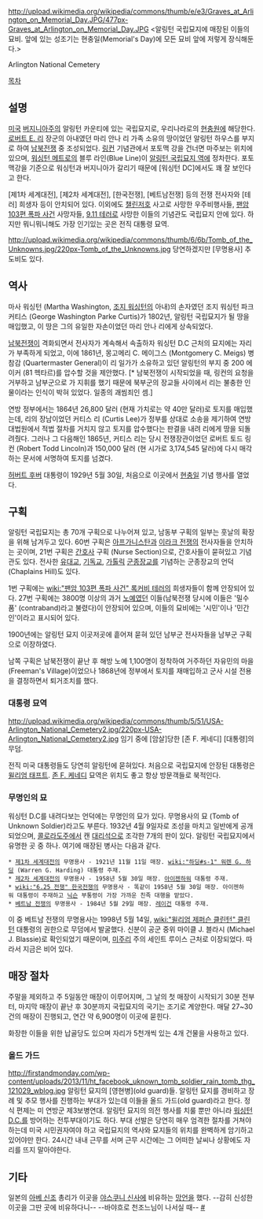 http://upload.wikimedia.org/wikipedia/commons/thumb/e/e3/Graves_at_Arlington_on_Memorial_Day.JPG/477px-Graves_at_Arlington_on_Memorial_Day.JPG
<알링턴 국립묘지에 매장된 이들의 묘비. 앞에 있는 성조기는 현충일(Memorial's Day)에 모든 묘비 앞에 저렇게 장식해둔다.>

Arlington National Cemetery

[[목차]]

== 설명 ==
[[미국]] [[버지니아]]주의 알링턴 카운티에 있는 국립묘지로, 우리나라로의 [[현충원]]에 해당한다. [[로버트 E. 리]] 장군의 아내였던 마리 안나 리 가족 소유의 땅이었던 알링턴 하우스를 부지로 하여 [[남북전쟁]] 중 조성되었다. [[링컨]] 기념관에서 포토맥 강을 건너면 마주보는 위치에 있으며, [[워싱턴 메트로]]의 블루 라인(Blue Line)이 [[알링턴 국립묘지 역]]에 정차한다. 포토맥강을 기준으로 워싱턴과 버지니아가 갈리기 때문에 [워싱턴 DC]에서도 꽤 잘 보인다고 한다.   

[제1차 세계대전], [제2차 세계대전], [한국전쟁], [베트남전쟁] 등의 전쟁 전사자와 [테러] 희생자 등이 안치되어 있다. 이외에도 [[챌린저호]] 사고로 사망한 우주비행사들, [[팬암 103편 폭파 사건]] 사망자들, [[9.11 테러]]로 사망한 이들의 기념관도 국립묘지 안에 있다. 하지만 뭐니뭐니해도 가장 인기있는 곳은 전직 대통령 묘역.

http://upload.wikimedia.org/wikipedia/commons/thumb/6/6b/Tomb_of_the_Unknowns.jpg/220px-Tomb_of_the_Unknowns.jpg
당연하겠지만 [무명용사] 추도비도 있다.

== 역사 ==
마사 워싱턴 (Martha Washington, [[조지 워싱턴]]의 아내)의 손자였던 조지 워싱턴 파크 커티스 (George Washington Parke Curtis)가 1802년, 알링턴 국립묘지가 될 땅을 매입했고, 이 땅은 그의 유일한 자손이었던 마리 안나 리에게 상속되었다. 

[[남북전쟁]]이 격화되면서 전사자가 계속해서 속출하자 워싱턴 D.C 근처의 묘지에는 자리가 부족하게 되었고, 이에 1861년, 몽고메리 C. 메이그스 (Montgomery C. Meigs) 병참감 (Quartermaster General)이 리 일가가 소유하고 있던 알링턴의 부지 중 200 에이커 (81 헥타르)를 압수할 것을 제안했다. [* 남북전쟁이 시작되었을 때, 링컨의 요청을 거부하고 남부군으로 가 지휘를 했기 때문에 북부군의 장교들 사이에서 리는 불충한 인물이라는 인식이 박혀 있었다. 일종의 괘씸죄인 셈.]

연방 정부에서는 1864년 26,800 달러 (현재 가치로는 약 40만 달러)로 토지를 매입했는데, 리의 장남이었던 커티스 리 (Curtis Lee)가 정부를 상대로 소송을 제기하여 연방 대법원에서 적법 절차를 거치지 않고 토지를 압수했다는 판결을 내려 리에게 땅을 되돌려줬다. 그러나 그 다음해인 1865년, 커티스 리는 당시 전쟁장관이었던 로버트 토드 링컨 (Robert Todd Lincoln)과 150,000 달러 (현 시가로 3,174,545 달러)에 다시 매각하는 문서에 서명하여 토지를 넘겼다.

[[허버트 후버]] 대통령이 1929년 5월 30일, 처음으로 이곳에서 [[현충일]] 기념 행사를 열었다.

== 구획 ==
알링턴 국립묘지는 총 70개 구획으로 나누어져 있고, 남동부 구획의 일부는 훗날의 확장을 위해 남겨두고 있다. 60번 구획은 [[아프가니스탄]]과 [[이라크 전쟁]]의 전사자들을 안치하는 곳이며, 21번 구획은 [[간호사]] 구획 (Nurse Section)으로, 간호사들이 묻혀있고 기념관도 있다. 전사한 [[유대교]], [[기독교]], [[가톨릭]] [[군종장교]]를 기념하는 군종장교의 언덕 (Chaplains Hill)도 있다. 

1번 구획에는 [[wiki:"팬암 103편 폭파 사건" 록커비 테러]]의 희생자들이 함께 안장되어 있다. 27번 구획에는 3800명 이상의 과거 [[노예]]였던 이들(남북전쟁 당시에 이들은 '밀수품' (contraband)라고 불렸다)이 안장되어 있으며, 이들의 묘비에는 '시민'이나 '민간인'이라고 표시되어 있다.

1900년에는 알링턴 묘지 이곳저곳에 흩어져 묻혀 있던 남부군 전사자들을 남부군 구획으로 이장하였다.

남쪽 구획은 남북전쟁이 끝난 후 해방 노예 1,100명이 정착하여 거주하던 자유민의 마을 (Freeman's Village)이었으나 1868년에 정부에서 토지를 재매입하고 군사 시설 전용을 결정하면서 퇴거조치를 했다.

=== 대통령 묘역 ===
http://upload.wikimedia.org/wikipedia/commons/thumb/5/51/USA-Arlington_National_Cemetery2.jpg/220px-USA-Arlington_National_Cemetery2.jpg
임기 중에 [암살]당한 [존 F. 케네디] [대통령]의 무덤.

전직 미국 대통령들도 당연히 알링턴에 묻혀있다. 처음으로 국립묘지에 안장된 대통령은 [[윌리엄 태프트]]. [[존 F. 케네디]] 묘역은 위치도 좋고 항상 방문객들로 북적인다.

=== 무명인의 묘 ===
워싱턴 D.C를 내려다보는 언덕에는 무명인의 묘가 있다. 무명용사의 묘 (Tomb of Unknown Soldier)라고도 부른다. 1932년 4월 9일자로 조성을 마치고 일반에게 공개되었으며, [[콜로라도]]주에서 캔 [[대리석]]으로 조각한 7개의 판이 있다. 알링턴 국립묘지에서 유명한 곳 중 하나. 여기에 매장된 병사는 다음과 같다.

 * [[제1차 세계대전]]의 무명용사 - 1921년 11월 11일 매장. [[wiki:"하딩#s-1" 워렌 G. 하딩]] (Warren G. Harding) 대통령 주재.
 * [[제2차 세계대전]]의 무명용사 - 1958년 5월 30일 매장. [[아이젠하워]] 대통령 주재.
 * [[wiki:"6.25 전쟁" 한국전쟁]]의 무명용사 - 똑같이 1958년 5월 30일 매장. 아이젠하워 대통령이 주재하고 [[닉슨]] 부통령이 가장 가까운 친족 대행을 맡았다.
 * [[베트남 전쟁]]의 무명용사 - 1984년 5월 29일 매장. [[레이건]] 대통령 주재. 

이 중 베트남 전쟁의 무명용사는 1998년 5월 14일, [[wiki:"윌리엄 제퍼슨 클린턴" 클린턴]] 대통령의 권한으로 무덤에서 발굴했다. 신분이 공군 중위 마이클 J. 블라시 (Michael J. Blassie)로 확인되었기 때문이며, [[미주리]] 주의 세인트 루이스 근처로 이장되었다. 따라서 지금은 비어 있다.

== 매장 절차 ==
주말을 제외하고 주 5일동안 매장이 이루어지며, 그 날의 첫 매장이 시작되기 30분 전부터, 마지막 매장이 끝난 후 30분까지 국립묘지의 국기는 조기로 계양한다. 매달 27~30건의 매장이 진행되고, 연간 약 6,900명이 이곳에 묻힌다.

화장한 이들을 위한 납골당도 있으며 자리가 5천개씩 있는 4개 건물을 사용하고 있다.

=== 올드 가드 ===

http://firstandmonday.com/wp-content/uploads/2013/11/ht_facebook_uknown_tomb_soldier_rain_tomb_thg_121029_wblog.jpg
알링턴 묘지의 [영현병](old guard)들.
알링턴 묘지를 경비하고 장례 및 추모 행사를 진행하는 부대가 있는데 이들을 올드 가드(old guard)라고 한다. 정식 편제는 미 연방군 제3보병연대. 알링턴 묘지의 의전 행사를 치룰 뿐만 아니라 [[워싱턴 D.C.]]를 방어하는 전투부대이기도 하다. 부대 선발은 당연히 매우 엄격한 절차를 거쳐야 하는데 미국 시민권자여야 하고 국립묘지의 역사와 묘지들의 위치를 완벽하게 암기하고 있어야만 한다. 24시간 내내 근무를 서며 근무 시간에는 그 어떠한 날씨나 상황에도 자리를 뜨지 말아야한다.

== 기타 ==
일본의 [[아베 신조]] 총리가 이곳을 [[야스쿠니 신사]]에 비유하는 [[망언]]을 했다. --감히 신성한 이곳을 그딴 곳에 비유하다니-- --바야흐로 천조느님이 나서실 때-- [http://media.daum.net/issue/415/newsview?issueId=415&newsid=20130520091208355/ #] 
